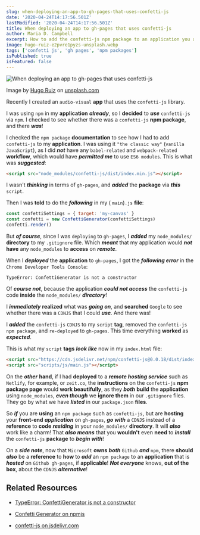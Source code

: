 ```yaml
---
slug: when-deploying-an-app-to-gh-pages-that-uses-confetti-js
date: '2020-04-24T14:17:56.501Z'
lastModified: '2020-04-24T14:17:56.501Z'
title: When deploying an app to gh-pages that uses confetti-js
author: Maria D. Campbell
excerpt: How to add the confetti-js npm package to an application you are hosting on Github gh-pages.
image: hugo-ruiz-e2pvre1pyzs-unsplash.webp
tags: ['confetti js', 'gh pages', 'npm packages']
isPublished: true
isFeatured: false
---
```


![When deploying an app to gh-pages that uses confetti-js](hugo-ruiz-e2pvre1pyzs-unsplash.webp)

Image by [Hugo Ruiz](https://unsplash.com/@2hrrc) on [unsplash.com](https://unsplash.com/photos/e2pVrE1PYzs)

Recently I created an `audio-visual` **app** that uses the `confetti-js`
library.

I was using `npm` in my **application** **_already_**, so I **decided** to
**_use_** `confetti-js` via `npm`. I checked to see whether there was a
`confetti-js` **npm package**, and there **_was_**!

I checked the `npm package` **documentation** to see how I had to add
`confetti-js` to my **application**. I was using it `"the classic way"`
(`vanilla JavaScript`), as I did **_not_** have any `babel-related` and
`webpack-related` **workflow**, which would have **_permitted me_** to use
`ES6 modules`. This is what was **_suggested_**:

```html
<script src="node_modules/confetti-js/dist/index.min.js"></script>
```

I wasn't **_thinking_** in terms of `gh-pages`, and **_added_** the **package** via **_this_** `script`.

Then I was **told** to do the **_following_** in my ( `main`)`.js` **file**:

```js
const confettiSettings = { target: 'my-canvas' }
const confetti = new ConfettiGenerator(confettiSettings)
confetti.render()
```

But **_of course_**, since I was `deploying` to `gh-pages`, I **_added_** my
`node_modules/` **directory** to my `.gitignore` file. Which **_meant_** that my application would **_not_** **have** any `node_modules` to **access** on **_remote_**.

When I **_deployed_** the **application** to `gh-pages`, I got the **_following error_** in the `Chrome Developer Tools Console`:

```shell
TypeError: ConfettiGenerator is not a constructor
```

Of **_course not_**, because the application **_could not access_** the
`confetti-js` code **inside** the `node_modules/` **_directory_**!

I **_immediately_** **realized** what was **_going on_**, and **searched**
`Google` to see whether there was a `CDNJS` that I could **_use_**. And there was!

I **_added_** the `confetti-js` `CDNJS` to my `script` **tag**, removed the
`confetti-js` `npm package`, and `re-deployed` to `gh-pages`. This time
everything **worked** as **_expected_**.

This is what my `script` **tags** **_look like_** now in my `index.html` file:

```html
<script src="https://cdn.jsdelivr.net/npm/confetti-js@0.0.18/dist/index.min.js"></script>
<script src="scripts/js/main.js"></script>
```

On the **_other_** **hand**, if I had **deployed** to a **_remote hosting
service_** such as `Netlify`, for example, or `zeit.co`, the **instructions** on the `confetti-js` **npm package page** would **work beautifully**, as they **_both_** **build** the **application** using `node_modules`, **_even though_** we **ignore them** in our `.gitignore` files. They go by what we have **_listed_** in our `package.json` **files**.

So **_if_** you are **using** an `npm package` such as `confetti-js`, but are **hosting** your **front-end** **_application_** on `gh-pages`, **_go with_** a `CDNJS` instead of a **reference** to **code** **_residing_** in your `node_modules/` **directory**. It will **_also_** work like a charm! That **_also means_** that you **wouldn't** even **need** to **_install_** the `confetti-js` **package** to **_begin with_**!

On a **_side note_**, now that `Microsoft` **owns** **_both_** `Github`
**_and_** `npm`, there **should** **_also_** be a **reference** to **how** to **_add_** an `npm package` to an **application** that is **_hosted_** on
`Github gh-pages`, if **applicable**! **_Not everyone_** knows, **out of the
box**, about the `CDNJS` **_alternative_**!

## Related Resources

-   [TypeError: ConfettiGenerator is not a constructor](https://github.com/Agezao/confetti-js/issues/8)

-   [Confetti Generator on npmjs](https://www.npmjs.com/package/confetti-js)

-   [confetti-js on jsdelivr.com](https://www.jsdelivr.com/package/npm/confetti-js)

